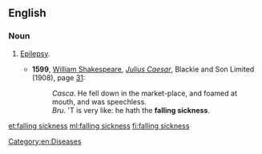 {{also|falling-sickness}}
==English==

===Noun===
{{en-noun|-|head=[[falling]] [[sickness]]}}

# {{lb|en|archaic}} [[epilepsy|Epilepsy]].
#* '''1599''', [[w:William Shakespeare|William Shakespeare]], [[w:Julius Caesar (play)|''Julius Caesar'']], Blackie and Son Limited (1908), page [[s:Page:The Tragedy of Julius Caesar (The Warwick Shakespeare).djvu/39|31]]:
#*: ''Casca''. He fell down in the market-place, and foamed at mouth, and was speechless.
#*: ''Bru''. 'T is very like: he hath the '''falling sickness'''.

[[Category:en:Diseases]]

[[et:falling sickness]]
[[ml:falling sickness]]
[[fi:falling sickness]]